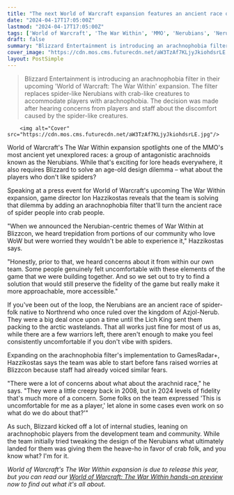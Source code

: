 ```yaml
---
title: "The next World of Warcraft expansion features an ancient race of spider people, so ahead of The War Within, the MMO is getting an arachnophobia mode to turn them into crabs instead"
date: "2024-04-17T17:05:00Z"
lastmod: "2024-04-17T17:05:00Z"
tags: ['World of Warcraft', 'The War Within', 'MMO', 'Nerubians', 'Nerubian-centric', 'War Within']
draft: false
summary: "Blizzard Entertainment is introducing an arachnophobia filter in their upcoming 'World of Warcraft: The War Within' expansion. The filter replaces spider-like Nerubians with crab-like creatures to accommodate players with arachnophobia. The decision was made after hearing concerns from players and staff about the discomfort caused by the spider-like creatures."
cover_image: "https://cdn.mos.cms.futurecdn.net/aW3TzAf7KLjyJkiohdsrLE.jpg" 
layout: PostSimple
---
```

> Blizzard Entertainment is introducing an arachnophobia filter in their upcoming 'World of Warcraft: The War Within' expansion. The filter replaces spider-like Nerubians with crab-like creatures to accommodate players with arachnophobia. The decision was made after hearing concerns from players and staff about the discomfort caused by the spider-like creatures.


        <img alt="Cover" src="https://cdn.mos.cms.futurecdn.net/aW3TzAf7KLjyJkiohdsrLE.jpg"/>
        
World of Warcraft's The War Within expansion spotlights one of the MMO's most ancient yet unexplored races: a group of antagonistic arachnoids known as the Nerubians. While that's exciting for lore heads everywhere, it also requires Blizzard to solve an age-old design dilemma – what about the players who don't like spiders? 

Speaking at a press event for World of Warcraft's upcoming The War Within expansion, game director Ion Hazzikostas reveals that the team is solving that dilemma by adding an arachnophobia filter that'll turn the ancient race of spider people into crab people. 

"When we announced the Nerubian-centric themes of War Within at Blizzcon, we heard trepidation from portions of our community who love WoW but were worried they wouldn't be able to experience it," Hazzikostas says. 

"Honestly, prior to that, we heard concerns about it from within our own team. Some people genuinely felt uncomfortable with these elements of the game that we were building together. And so we set out to try to find a solution that would still preserve the fidelity of the game but really make it more approachable, more accessible."



If you've been out of the loop, the Nerubians are an ancient race of spider-folk native to Northrend who once ruled over the kingdom of Azjol-Nerub. They were a big deal once upon a time until the Lich King sent them packing to the arctic wastelands. That all works just fine for most of us as, while there are a few warriors left, there aren't enough to make you feel consistently uncomfortable if you don't vibe with spiders. 

Expanding on the arachnophobia filter's implementation to GamesRadar+, Hazzikostas says the team was able to start before fans raised worries at Blizzcon because staff had already voiced similar fears. 

"There were a lot of concerns about what about the arachnid race," he says. "They were a little creepy back in 2008, but in 2024 levels of fidelity that's much more of a concern. Some folks on the team expressed 'This is uncomfortable for me as a player,' let alone in some cases even work on so what do we do about that?'" 

As such, Blizzard kicked off a lot of internal studies, leaning on arachnophobic players from the development team and community. While the team initially tried tweaking the design of the Nerubians what ultimately landed for them was giving them the heave-ho in favor of crab folk, and you know what? I'm for it. 

*World of Warcraft's The War Within expansion is due to release this year, but you can read our *[<em>World of Warcraft: The War Within hands-on preview</em>](https://www.gamesradar.com/world-of-warcraft-the-war-within-alpha-hands-on-gameplay-preview/)* now to find out what it's all about.*
        